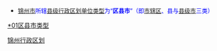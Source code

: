 {{Catnav|頁面分類|...|中国各省行政区划|辽宁行政区划|辽宁地级市|锦州|锦州行政区划}}
{{Catnav|頁面分類|...|中国各省行政区划|辽宁行政区划|辽宁县级行政区|辽宁县级行政区 (按地级市分类)}}
* <font size="2" color="#0000FF">[[锦州市|锦州市]]所辖[[县级行政区|县级行政区划单位类型]]为“'''区县市'''”（即[[市辖区|市辖区]]、县与[[县级市|县级市]]三类）</font>

[[Category:锦州行政区划|]]
[[category:辽宁县级行政区_(按地级市分类)|*01区县市类型]]
